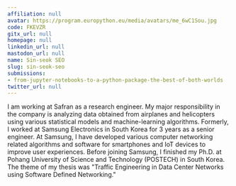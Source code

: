 ```yaml
---
affiliation: null
avatar: https://program.europython.eu/media/avatars/me_6wC1Sou.jpg
code: FKEVZR
gitx_url: null
homepage: null
linkedin_url: null
mastodon_url: null
name: Sin-seok SEO
slug: sin-seok-seo
submissions:
- from-jupyter-notebooks-to-a-python-package-the-best-of-both-worlds
twitter_url: null
---
```


I am working at Safran as a research engineer. My major responsibility in the company is analyzing data obtained from airplanes and helicopters using various statistical models and machine-learning algorithms.
Formerly, I worked at Samsung Electronics in South Korea for 3 years as a senior engineer. At Samsung, I have developed various computer networking related algorithms and software for smartphones and IoT devices to improve user experiences.
Before joining Samsung, I finished my Ph.D. at Pohang University of Science and Technology (POSTECH) in South Korea. The theme of my thesis was "Traffic Engineering in Data Center Networks using Software Defined Networking."